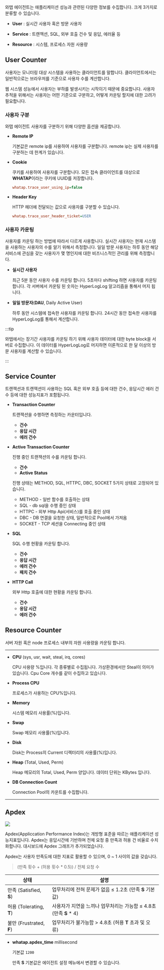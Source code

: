 와탭 에이전트는 애플리케이션 성능과 관련된 다양한 정보를 수집합니다. 크게 3가지로 분류할 수 있습니다.

* **User** : 실시간 사용자 혹은 방문 사용자

* **Service** : 트랜잭션, SQL, 외부 호출 건수 및 응답, 에러율 등

* **Resource** : 시스템, 프로세스 자원 사용량

## User Counter

사용자는 모니터링 대상 시스템을 사용하는 클라이언트를 말합니다. 클라이언트에서는 일반적으로는 브라우저를 기준으로 사용자 수를 계산합니다.

웹 시스템 성능에서 사용자는 부하를 발생시키는 시작이기 때문에 중요합니다. 사용자 추적을 위해서는 사용자는 어떤 기준으로 구분하고, 어떻게 카운팅 할지에 대한 고려가 필요합니다.

### 사용자 구분

와탭 에이전트 사용자를 구분하기 위해 다양한 옵션을 제공합니다.

* **Remote IP**

  기본값은 remote ip를 사용하여 사용자를 구분합니다. remote ip는 실제 사용자를 구분하는 데 한계가 있습니다.

* **Cookie**

  쿠키를 사용하여 사용자를 구분합니다. 모든 접속 클라이언트를 대상으로 **WHATAP**이라는 쿠키에 UUID를 저장합니다.

  ```ini title='whatap.conf'
  whatap.trace_user_using_ip=false
  ```

* **Header Key**

  HTTP 헤더에 전달되는 값으로 사용자를 구분할 수 있습니다.

  ```ini title='whatap.conf'
  whatap.trace_user_header_ticket=USER
  ```

### 사용자 카운팅

사용자를 카운팅 하는 방법에 따라서 다르게 사용합니다. 실시간 사용자는 현재 시스템을 사용하는 사용자의 수를 알기 위해서 측정합니다. 일일 방문 사용자는 하루 동안 해당 서비스에 관심을 갖는 사용자가 몇 명인지에 대한 비즈니스적인 관리를 위해 측정합니다.

* **실시간 사용자**

  최근 5분 동안 사용자 수를 카운팅 합니다. 5초마다 shifting 하면 사용자를 카운팅 합니다. 각 서버에서 카운팅 된 숫자는 HyperLogLog 알고리즘을 통해서 머지 됩니다.

* **일일 방문자**(**DAU**, Daily Active User)

  하루 동안 시스템에 접속한 사용자를 카운팅 합니다. 24시간 동안 접속한 사용자를 HyperLogLog를 통해서 계산합니다.

:::tip

와탭에서는 장기간 사용자를 카운팅 하기 위해 사용자 데이터에 대한 byte block을 서버로 수집합니다. 이 데이터를 HyperLogLog로 머지하면 이론적으로 한 달 이상의 방문 사용자를 계산할 수 있습니다.

:::

## Service Counter

트랜잭션과 트랜잭션이 사용하는 SQL 혹은 외부 호출 등에 대한 건수, 응답시간 에러 건수 등에 대한 성능지표가 포함됩니다.

* **Transaction Counter**

  트랜잭션을 수행하면 측정하는 카운터입니다.

  * **건수**
  * **응답 시간**
  * **에러 건수**

* **Active Transaction Counter**

  진행 중인 트랜잭션의 수를 카운팅 합니다.

  * **건수**
  * **Active Status**

  진행 상태는 METHOD, SQL, HTTPC, DBC, SOCKET 5가지 상태로 고정되어 있습니다.

  * METHOD - 일반 함수를 호출하는 상태
  * SQL - db sql을 수행 중인 상태
  * HTTPC - 외부 Http Api(서비스)를 호출 중인 상태
  * DBC - DB 연결을 요청한 상태, 일반적으로 Pool에서 가져옴
  * SOCKET - TCP 세션을 Connecting 중인 상태

* **SQL**

  SQL 수행 현황을 카운팅 합니다.

  * **건수**
  * **응답 시간**
  * **에러 건수**
  * **패치 건수**

* **HTTP Call**

  외부 Http 호출에 대한 현황을 카운팅 합니다.

  * **건수**
  * **응답 시간**
  * **에러 건수**

## Resource Counter

서버 자원 혹은 node 프로세스 내부의 자원 사용량을 카운팅 합니다.

----

* **CPU** (sys, usr, wait, steal, irq, cores)

  CPU 사용량 %입니다. 각 종류별로 수집됩니다. 가상환경에서만 Steal이 의미가 있습니다. Cpu Core 개수를 같이 수집하고 있습니다.

* **Process CPU**

  프로세스가 사용하는 CPU%입니다.

* **Memory**

  시스템 메모리 사용률(%)입니다.

* **Swap**

  Swap 메모리 사용률(%)입니다.

* **Disk**

  Disk는 Process의 Current 디렉터리의 사용률(%)입니다.

* **Heap** (Total, Used, Perm)

  Heap 메모리의 Total, Used, Perm 양입니다. 데이터 단위는 KBytes 입니다.

* **DB Connection Count**

  Connection Pool의 카운트를 수집합니다.

----

## Apdex

![](https://img.whatap.io/media/agent_php/data/tinified/apdex.png)

Apdex(Appliccation Performance Index)는 개방형 표준을 따르는 애플리케이션 성능지표입니다. Apdex는 응답시간에 기반하며 전체 요청 중 만족과 허용 건 비율로 수치화합니다. 대시보드에 Apdex 그래프가 추가되었습니다. 

Apdex는 사용자 만족도에 대한 지표로 활용할 수 있으며, 0 ~ 1 사이의 값을 갖습니다.

> (만족 횟수 + (허용 횟수 * 0.5)) / 전체 요청 수

|상태|설명|
|----|----|
|만족 (Satisfied, **S**)|업무처리에 전혀 문제가 없음 ≤ 1.2초 (만족 **S** 기본값)|
|허용 (Tolerating, **T**)|사용자가 지연을 느끼나 업무처리는 가능함 ≤ 4.8초 (만족 **S** * 4)|
|불만 (Frustrated, **F**)|업무처리가 불가능함 > 4.8초 (허용 **T** 초과 및 오류)|

* **whatap.apdex_time** <span class='type'>millisecond</span>

  기본값 `1200`

  만족 **S** 기본값은 에이전트 설정 메뉴에서 변경할 수 있습니다.
